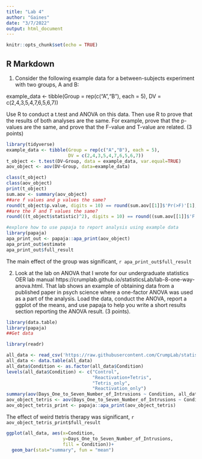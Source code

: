 ```yaml
---
title: "Lab 4"
author: "Gaines"
date: "3/7/2022"
output: html_document
---
```


```r
knitr::opts_chunk$set(echo = TRUE)
```

## R Markdown
1. Consider the following example data for a between-subjects experiment with two groups, A and B:

example_data <- tibble(Group = rep(c("A","B"), each = 5),
                       DV = c(2,4,3,5,4,7,6,5,6,7))
                       
Use R to conduct a t.test and ANOVA on this data. Then use R to prove that the results of both analyses are the same. For example, prove that the p-values are the same, and prove that the F-value and T-value are related. (3 points)
```r
library(tidyverse)
example_data <- tibble(Group = rep(c("A","B"), each = 5),
                       DV = c(2,4,3,5,4,7,6,5,6,7))
t_object <- t.test(DV~Group, data = example_data, var.equal=TRUE)
aov_object <- aov(DV~Group, data=example_data)

class(t_object)
class(aov_object)
print(t_object)
sum.aov <- summary(aov_object)
##are f values and p values the same?
round(t_object$p.value, digits = 10) == round(sum.aov[[1]]$'Pr(>F)'[1], digits = 10)
##are the F and T values the same?
round(((t_object$statistic)^2), digits = 10) == round((sum.aov[[1]]$'F value'[1]), digits = 10)
```

```r
#explore how to use papaja to report analysis using example data
library(papaja)
apa_print_out <- papaja::apa_print(aov_object)
apa_print_out$estimate
apa_print_out$full_result
```
The main effect of the group was significant, `r apa_print_out$full_result`


2. Look at the lab on ANOVA that I wrote for our undergraduate statistics OER lab manual https://crumplab.github.io/statisticsLab/lab-8-one-way-anova.html. That lab shows an example of obtaining data from a published paper in psych science where a one-factor ANOVA was used as a part of the analysis. Load the data, conduct the ANOVA, report a ggplot of the means, and use papaja to help you write a short results section reporting the ANOVA result. (3 points).

```r
library(data.table)
library(papaja)
##Get data

library(readr)

all_data <- read_csv('https://raw.githubusercontent.com/CrumpLab/statisticsLab/master/data/Jamesetal2015Experiment2.csv')
all_data <- data.table(all_data)
all_data$Condition <- as.factor(all_data$Condition)
levels(all_data$Condition) <- c("Control",
                                "Reactivation+Tetris", 
                                "Tetris_only",
                                "Reactivation_only")
summary(aov(Days_One_to_Seven_Number_of_Intrusions ~ Condition, all_data))
aov_object_tetris <- aov(Days_One_to_Seven_Number_of_Intrusions ~ Condition, all_data)
aov_object_tetris_print <- papaja::apa_print(aov_object_tetris)
```


The effect of weird ttetris therapy was significant, `r aov_object_tetris_print$full_result`

```r
ggplot(all_data, aes(x=Condition, 
                     y=Days_One_to_Seven_Number_of_Intrusions, 
                     fill = Condition))+
  geom_bar(stat="summary", fun = "mean")
```
